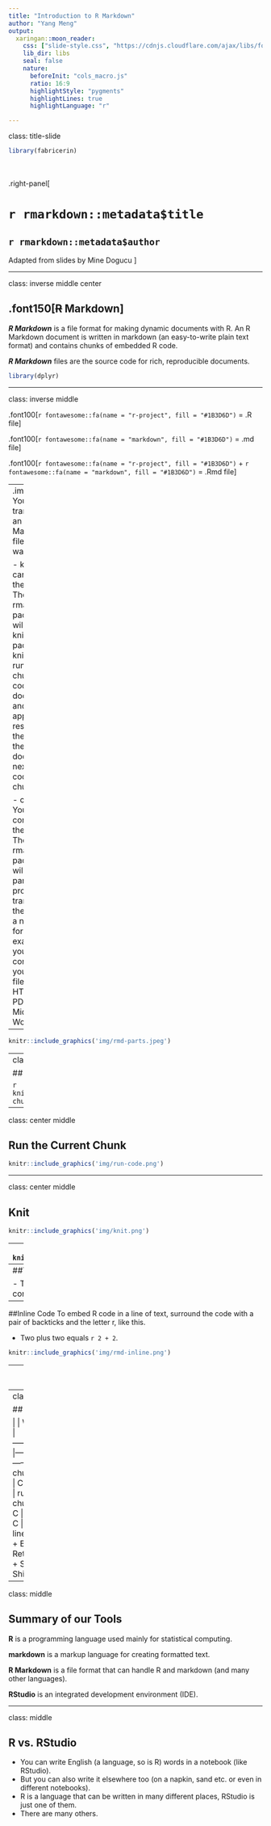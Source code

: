 ```yaml
---
title: "Introduction to R Markdown"
author: "Yang Meng"
output: 
  xaringan::moon_reader:
    css: ["slide-style.css", "https://cdnjs.cloudflare.com/ajax/libs/font-awesome/5.15.3/css/all.min.css"]
    lib_dir: libs
    seal: false
    nature:
      beforeInit: "cols_macro.js"
      ratio: 16:9
      highlightStyle: "pygments"
      highlightLines: true
      highlightLanguage: "r"

---
```


class: title-slide

```r
library(fabricerin)

```

<br>
<br>
.right-panel[ 

# `r rmarkdown::metadata$title`
## `r rmarkdown::metadata$author`

Adapted from slides by Mine Dogucu
]


---

class: inverse middle center

.font150[~~R~~ Markdown]
---


***R Markdown*** is a file format for making dynamic documents with R. An R Markdown document is written in markdown (an easy-to-write plain text format) and contains chunks of embedded R code.

***R Markdown*** files are the source code for rich, reproducible documents. 

```r
library(dplyr)
```



---

class: inverse middle

.font100[`r fontawesome::fa(name = "r-project", fill = "#1B3D6D")` = .R file]

.font100[`r fontawesome::fa(name = "markdown", fill = "#1B3D6D")` = .md file]

.font100[`r fontawesome::fa(name = "r-project", fill = "#1B3D6D")` + `r fontawesome::fa(name = "markdown", fill = "#1B3D6D")` = .Rmd file]

---
.important[ You can transform an R Markdown file in two ways:
]

- knit: You can knit the file. The rmarkdown package will call the knitr package. knitr will run each chunk of R code in the document and append the results of the code to the document next to the code chunk.

- convert: You can convert the file. The rmarkdown package will use the pandoc program to transform the file into a new format. For example, you can convert your .Rmd file into an HTML, PDF, or Microsoft Word file.


---

```r
knitr::include_graphics('img/rmd-parts.jpeg')
```

---
class: center middle

## Add Chunk

```r
knitr::include_graphics('img/code-chunk.png')
```

---

class: center middle

## Run the Current Chunk

```r
knitr::include_graphics('img/run-code.png')
```


---

class: center middle 

## Knit

```r
knitr::include_graphics('img/knit.png')
```

---
```r
knitr::include_graphics('img/chunk.png')
```

---
##YAML

- Title
- Subtitle
- Author
- Date
- Table of content
---
##Inline Code
To embed R code in a line of text, surround the code with a pair of backticks and the letter r, like this.

- Two plus two equals `r 2 + 2`.

```r
knitr::include_graphics('img/rmd-inline.png')
```
---
# Inline Code Example

```r
cyl_prcnt <-
  mtcars %>% 
  count(cyl) %>% 
  mutate(prcnt = n/sum(n)*100) %>%
  filter(cyl == 4) %>%
  select(prcnt)

```

$$\\[0.05in]$$

**`r cyl_prcnt`** percent of cars in our dataset have 4 cylinders. 


```r
knitr::include_graphics('img/inline.png')
```

-[mtcars data dictionary](https://stat.ethz.ch/R-manual/R-devel/library/datasets/html/mtcars.html)

---
class: middle center


## Shortcuts

|                            | Windows          | Mac              |
|----------------------------|------------------|------------------|
| add chunk                  | Ctrl + Alt + I   | Cmd + Option + I |
| run the current chunk      | Ctrl + Alt + C   | Cmd + Option + C |
| run current line/selection | Ctrl + Enter     | Cmd + Return     |
| knit                       | Ctrl + Shift + K | Cmd + Shift + K  |



---

class: middle

## Summary of our Tools

**R** is a programming language used mainly for statistical computing. 

**markdown** is a markup language for creating formatted text.

**R Markdown** is a file format that can handle R and markdown (and many other languages).

**RStudio** is an integrated development environment (IDE). 

---

class: middle

## R vs. RStudio

- You can write English (a language, so is R) words in a notebook (like RStudio).  
- But you can also write it elsewhere too (on a napkin, sand etc. or even in different notebooks).   
- R is a language that can be written in many different places, RStudio is just one of them.   
- There are many others.  
